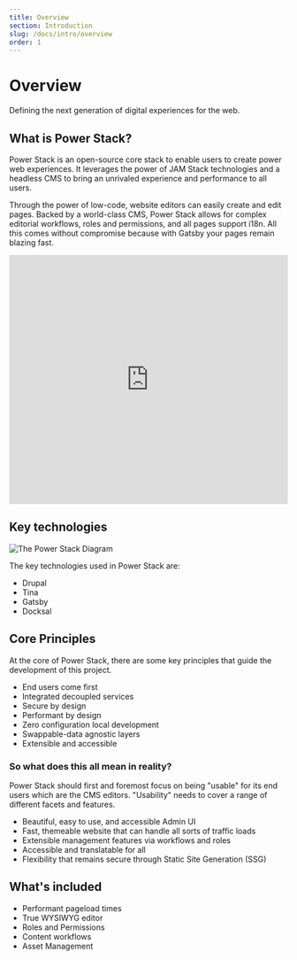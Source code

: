 ```yaml
---
title: Overview
section: Introduction
slug: /docs/intro/overview
order: 1
---
```


# Overview

Defining the next generation of digital experiences for the web.

## What is Power Stack?

Power Stack is an open-source core stack to enable users to create power web experiences. It leverages the power of
JAM Stack technologies and a headless CMS to bring an unrivaled experience and performance to all users.

Through the power of low-code, website editors can easily create and edit pages. Backed by a world-class CMS, Power
Stack allows for complex editorial workflows, roles and permissions, and all pages support i18n. All this comes without
compromise because with Gatsby your pages remain blazing fast.

<iframe src="https://docs.google.com/presentation/d/e/2PACX-1vSYK-vG9oYTDHJn33P469cju0iDR3BtiYGhojTA1jQis3HMbBwYgId_GjeO6XCDMOoh4ynfdphKVrJb/embed" frameborder="0" width="100%" height="450" allowfullscreen="true" mozallowfullscreen="true" webkitallowfullscreen="true"></iframe>

## Key technologies

<img src="./images/overview/Power-Stack.png" alt="The Power Stack Diagram" />

The key technologies used in Power Stack are:

- Drupal
- Tina
- Gatsby
- Docksal

## Core Principles

At the core of Power Stack, there are some key principles that guide the development of this project.
- End users come first
- Integrated decoupled services
- Secure by design
- Performant by design
- Zero configuration local development
- Swappable-data agnostic layers
- Extensible and accessible

### So what does this all mean in reality?

Power Stack should first and foremost focus on being "usable" for its end users which are the CMS editors.  "Usability"
needs to cover a range of different facets and features.
- Beautiful, easy to use, and accessible Admin UI
- Fast, themeable website that can handle all sorts of traffic loads
- Extensible management features via workflows and roles
- Accessible and translatable for all
- Flexibility that remains secure through Static Site Generation (SSG)

## What's included

- Performant pageload times
- True WYSIWYG editor
- Roles and Permissions
- Content workflows
- Asset Management

